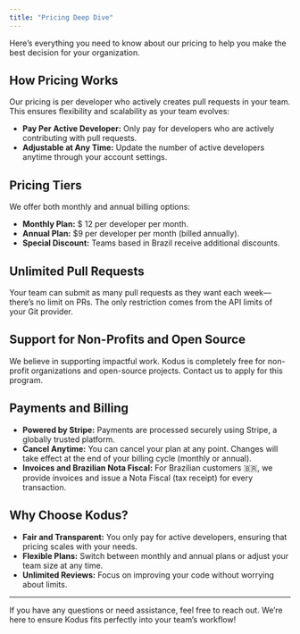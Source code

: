 ```yaml
---
title: "Pricing Deep Dive"
---
```


Here’s everything you need to know about our pricing to help you make the best decision for your organization.

## How Pricing Works

Our pricing is per developer who actively creates pull requests in your team. 
This ensures flexibility and scalability as your team evolves:
* **Pay Per Active Developer:** Only pay for developers who are actively contributing with pull requests.
* **Adjustable at Any Time:** Update the number of active developers anytime through your account settings.

## Pricing Tiers

We offer both monthly and annual billing options:

* **Monthly Plan:** $ 12 per developer per month.
* **Annual Plan:** $9 per developer per month (billed annually).
* **Special Discount:** Teams based in Brazil receive additional discounts.

## Unlimited Pull Requests

Your team can submit as many pull requests as they want each week—there’s no limit on PRs. The only restriction comes from the API limits of your Git provider.

## Support for Non-Profits and Open Source

We believe in supporting impactful work. Kodus is completely free for non-profit organizations and open-source projects. Contact us to apply for this program.

## Payments and Billing

* **Powered by Stripe:** Payments are processed securely using Stripe, a globally trusted platform.
* **Cancel Anytime:** You can cancel your plan at any point. Changes will take effect at the end of your billing cycle (monthly or annual).
* **Invoices and Brazilian Nota Fiscal:** For Brazilian customers 🇧🇷, we provide invoices and issue a Nota Fiscal (tax receipt) for every transaction.

## Why Choose Kodus?

* **Fair and Transparent:** You only pay for active developers, ensuring that pricing scales with your needs.
* **Flexible Plans:** Switch between monthly and annual plans or adjust your team size at any time.
* **Unlimited Reviews:** Focus on improving your code without worrying about limits.

--- 

If you have any questions or need assistance, feel free to reach out. We’re here to ensure Kodus fits perfectly into your team’s workflow!

